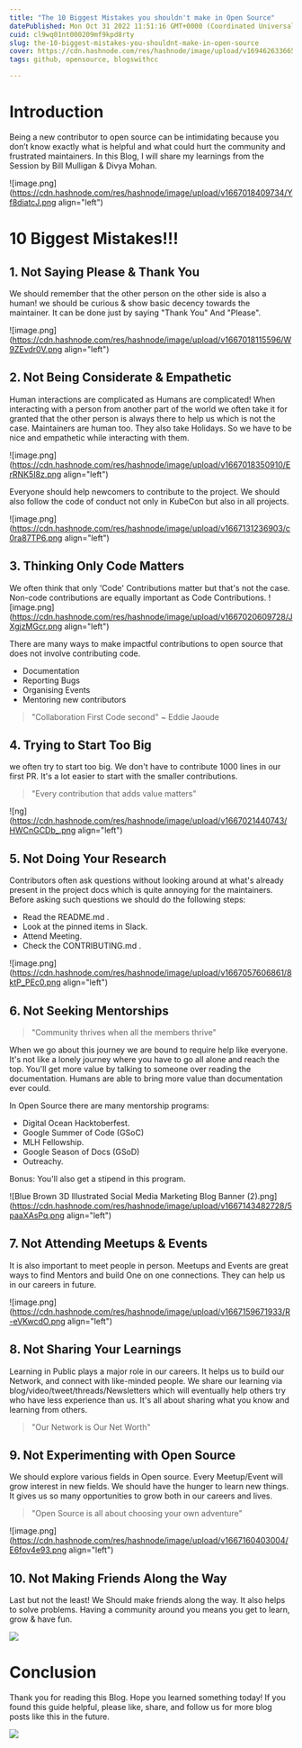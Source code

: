 ```yaml
---
title: "The 10 Biggest Mistakes you shouldn't make in Open Source"
datePublished: Mon Oct 31 2022 11:51:16 GMT+0000 (Coordinated Universal Time)
cuid: cl9wq01nt000209mf9kpd8rty
slug: the-10-biggest-mistakes-you-shouldnt-make-in-open-source
cover: https://cdn.hashnode.com/res/hashnode/image/upload/v1694626336656/3a3371c0-ef2b-4759-adef-5e171a1bc3ea.png
tags: github, opensource, blogswithcc

---
```


# Introduction
Being a new contributor to open source can be intimidating because you don’t know exactly what is helpful and what could hurt the community and frustrated maintainers. In this Blog, I will share my learnings from the Session by  Bill Mulligan & Divya Mohan.


![image.png](https://cdn.hashnode.com/res/hashnode/image/upload/v1667018409734/Yf8diatcJ.png align="left")

# 10 Biggest Mistakes!!!

## 1. Not Saying Please & Thank You
We should remember that the other person on the other side is also a human! we should be curious & show basic decency towards the maintainer. It can be done just by saying "Thank You" And "Please".

![image.png](https://cdn.hashnode.com/res/hashnode/image/upload/v1667018115596/W9ZEvdr0V.png align="left")


## 2. Not Being Considerate & Empathetic
Human interactions are complicated as Humans are complicated! When interacting with a person from another part of the world we often take it for granted that the other person is always there to help us which is not the case. Maintainers are human too. They also take Holidays. So we have to be nice and empathetic while interacting with them.

![image.png](https://cdn.hashnode.com/res/hashnode/image/upload/v1667018350910/ErRNK5I8z.png align="left")

Everyone should help newcomers to contribute to the project. We should also follow the code of conduct not only in  KubeCon but also in all projects.

![image.png](https://cdn.hashnode.com/res/hashnode/image/upload/v1667131236903/c0ra87TP6.png align="left")



## 3. Thinking Only Code Matters

We often think that only 'Code' Contributions matter but that's not the case. Non-code contributions are equally important as Code Contributions. 
![image.png](https://cdn.hashnode.com/res/hashnode/image/upload/v1667020609728/JXgjzMGcr.png align="left")

There are many ways to make impactful contributions to open source that does not involve contributing code.

- Documentation
- Reporting Bugs
- Organising Events
- Mentoring new contributors



> "Collaboration First Code second" ~ Eddie Jaoude



## 4. Trying to Start Too Big
we often try to start too big. We don't have to contribute 1000 lines in our first PR. It's a lot easier to start with the smaller contributions. 

> "Every contribution that adds value matters"


![ng](https://cdn.hashnode.com/res/hashnode/image/upload/v1667021440743/HWCnGCDb_.png align="left")


## 5. Not Doing Your Research
Contributors often ask questions without looking around at what's already present in the project docs which is quite annoying for the maintainers. Before asking such questions we should do the following steps:
 
- Read the README.md .
- Look at the pinned items in Slack.
- Attend Meeting. 
- Check the CONTRIBUTING.md  .


![image.png](https://cdn.hashnode.com/res/hashnode/image/upload/v1667057606861/8ktP_PEc0.png align="left")
## 6. Not Seeking Mentorships
> "Community thrives when all the members thrive"

When we go about this journey we are bound to require help like everyone. It's not like a lonely journey where you have to go all alone and reach the top. You'll get more value by talking to someone over reading the documentation. Humans are able to bring more value than documentation ever could.
 
In Open Source there are many mentorship programs:

- Digital Ocean Hacktoberfest. 
- Google Summer of Code (GSoC) 
- MLH Fellowship. 
- Google Season of Docs (GSoD)
- Outreachy. 


Bonus: You'll also get a stipend in this program.



![Blue Brown 3D Illustrated Social Media Marketing Blog Banner (2).png](https://cdn.hashnode.com/res/hashnode/image/upload/v1667143482728/5paaXAsPq.png align="left")
## 7. Not Attending Meetups & Events

It is also important to meet people in person. Meetups and Events are great ways to find Mentors and build One on one connections. They can help us in our careers in future.

![image.png](https://cdn.hashnode.com/res/hashnode/image/upload/v1667159671933/R-eVKwcdO.png align="left")
## 8. Not Sharing Your Learnings
Learning in Public plays a major role in our careers. It helps us to build our Network, and connect with like-minded people. We share our learning via blog/video/tweet/threads/Newsletters which will eventually help others try who have less experience than us. It's all about sharing what you know and learning from others.

> "Our Network is Our Net Worth"

## 9. Not Experimenting with Open Source

We should explore various fields in Open source. Every Meetup/Event will grow interest in new fields. We should have the hunger to learn new things. It gives us so many opportunities to grow both in our careers and lives. 

> "Open Source is all about choosing your own adventure"

![image.png](https://cdn.hashnode.com/res/hashnode/image/upload/v1667160403004/E6fov4e93.png align="left")
## 10. Not Making Friends Along the Way
Last but not the least! We Should make friends along the way. It also helps to solve problems. Having a community around you means you get to learn, grow & have fun.

![](https://images.unsplash.com/photo-1506869640319-fe1a24fd76dc?ixlib=rb-4.0.3&ixid=MnwxMjA3fDB8MHxzZWFyY2h8Mnx8ZnJpZW5kfGVufDB8fDB8fA%3D%3D&w=1000&q=80)

# Conclusion

Thank you for reading this Blog. Hope you learned something today!
If you found this guide helpful, please like, share, and follow us for more blog posts like this in the future.

![](https://t3.ftcdn.net/jpg/03/04/16/56/360_F_304165657_LYpZdhDBGPdP1LNVBhF2bS5XyssZ52WG.jpg)